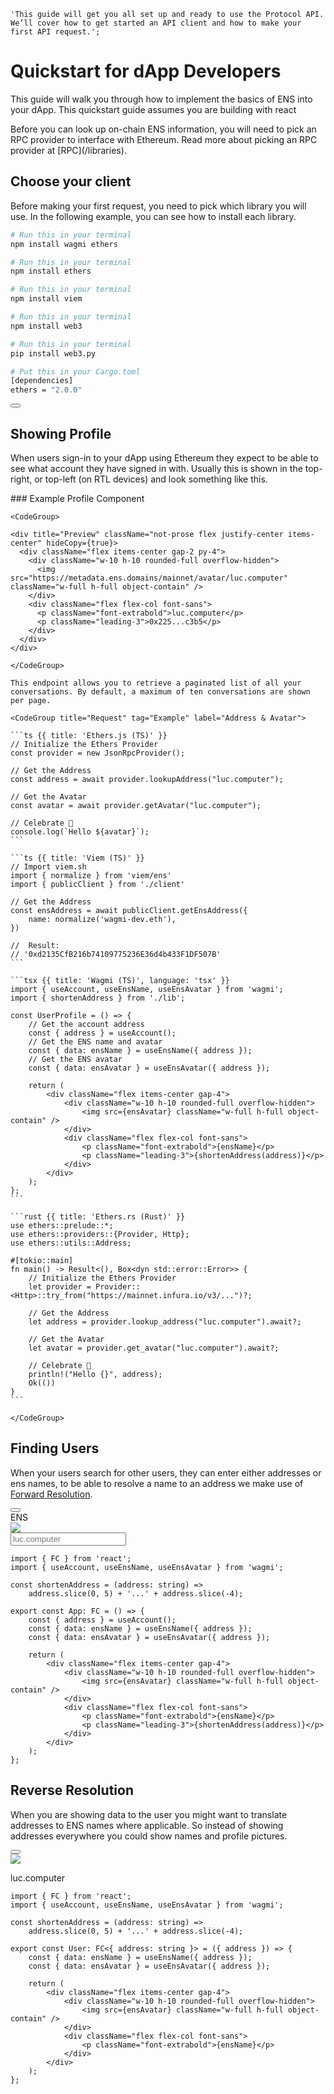    'This guide will get you all set up and ready to use the Protocol API. We’ll cover how to get started an API client and how to make your first API request.';

# Quickstart for dApp Developers

This guide will walk you through how to implement the basics of ENS into your dApp. This quickstart guide assumes you are building with react

<Note>
    Before you can look up on-chain ENS information, you will need to pick an
    RPC provider to interface with Ethereum. Read more about picking an RPC
    provider at [RPC](/libraries).
</Note>

## Choose your client

Before making your first request, you need to pick which library you will use.
In the following example, you can see how to install each library.

<CodeGroup>

```bash {{ title: 'Wagmi (TS)', language: 'javascript' }}
# Run this in your terminal
npm install wagmi ethers
```

```bash {{ title: 'Ethers.js (TS)', language: 'javascript' }}
# Run this in your terminal
npm install ethers
```

```bash {{ title: 'Viem (TS)', language: 'javascript' }}
# Run this in your terminal
npm install viem
```

```bash {{ title: 'Web3.js', language: 'javascript' }}
# Run this in your terminal
npm install web3
```

```bash {{ title: 'web3.py', language: 'python' }}
# Run this in your terminal
pip install web3.py
```

```bash {{ title: 'Ethers.rs (Rust)', language: 'rust' }}
# Put this in your Cargo.toml
[dependencies]
ethers = "2.0.0"
```

</CodeGroup>

<div className="not-prose">
    <Button
        href="/libraries"
        variant="text"
        arrow="right"
        children="Check out our list of first-party Libraries"
    />
</div>

## Showing Profile

When users sign-in to your dApp using Ethereum they expect to be able to see what account they have signed in with. Usually this is shown in the top-right, or top-left (on RTL devices) and look something like this.

<div>

</div>

<Row>
  <Col>
    ### Example Profile Component

    <CodeGroup>

    <div title="Preview" className="not-prose flex justify-center items-center" hideCopy={true}>
      <div className="flex items-center gap-2 py-4">
        <div className="w-10 h-10 rounded-full overflow-hidden">
          <img src="https://metadata.ens.domains/mainnet/avatar/luc.computer" className="w-full h-full object-contain" />
        </div>
        <div className="flex flex-col font-sans">
          <p className="font-extrabold">luc.computer</p>
          <p className="leading-3">0x225...c3b5</p>
        </div>
      </div>
    </div>

    </CodeGroup>

    This endpoint allows you to retrieve a paginated list of all your conversations. By default, a maximum of ten conversations are shown per page.

  </Col>
  <Col sticky>

    <CodeGroup title="Request" tag="Example" label="Address & Avatar">

    ```ts {{ title: 'Ethers.js (TS)' }}
    // Initialize the Ethers Provider
    const provider = new JsonRpcProvider();

    // Get the Address
    const address = await provider.lookupAddress("luc.computer");

    // Get the Avatar
    const avatar = await provider.getAvatar("luc.computer");

    // Celebrate 🎉
    console.log(`Hello ${avatar}`);
    ```

    ```ts {{ title: 'Viem (TS)' }}
    // Import viem.sh
    import { normalize } from 'viem/ens'
    import { publicClient } from './client'

    // Get the Address
    const ensAddress = await publicClient.getEnsAddress({
        name: normalize('wagmi-dev.eth'),
    })

    //  Result:
    // '0xd2135CfB216b74109775236E36d4b433F1DF507B'
    ```

    ```tsx {{ title: 'Wagmi (TS)', language: 'tsx' }}
    import { useAccount, useEnsName, useEnsAvatar } from 'wagmi';
    import { shortenAddress } from './lib';

    const UserProfile = () => {
        // Get the account address
        const { address } = useAccount();
        // Get the ENS name and avatar
        const { data: ensName } = useEnsName({ address });
        // Get the ENS avatar
        const { data: ensAvatar } = useEnsAvatar({ address });

        return (
            <div className="flex items-center gap-4">
                <div className="w-10 h-10 rounded-full overflow-hidden">
                    <img src={ensAvatar} className="w-full h-full object-contain" />
                </div>
                <div className="flex flex-col font-sans">
                    <p className="font-extrabold">{ensName}</p>
                    <p className="leading-3">{shortenAddress(address)}</p>
                </div>
            </div>
        );
    };
    ```

    ```rust {{ title: 'Ethers.rs (Rust)' }}
    use ethers::prelude::*;
    use ethers::providers::{Provider, Http};
    use ethers::utils::Address;

    #[tokio::main]
    fn main() -> Result<(), Box<dyn std::error::Error>> {
        // Initialize the Ethers Provider
        let provider = Provider::<Http>::try_from("https://mainnet.infura.io/v3/...")?;

        // Get the Address
        let address = provider.lookup_address("luc.computer").await?;

        // Get the Avatar
        let avatar = provider.get_avatar("luc.computer").await?;

        // Celebrate 🎉
        println!("Hello {}", address);
        Ok(())
    }
    ```

    </CodeGroup>

  </Col>
</Row>

## Finding Users

When your users search for other users, they can enter either addresses or ens names, to be able to resolve a name to an address we make use of <a href="/forward-resolution">Forward Resolution</a>.

<div className="not-prose">
    <Button
        href="/forward-resolution"
        variant="text"
        arrow="right"
        children="Check out Forward Resolution"
    />
</div>

<CodeGroup>

<div
    title="Preview"
    className="not-prose flex justify-center items-center"
    hideCopy={true}
>
    <div>
        <label
            htmlFor="email"
            className="block text-sm font-medium text-zinc-200"
        >
            ENS
        </label>
        <div className="relative mt-1 rounded-md shadow-sm">
            <div className="pointer-events-none absolute inset-y-0 left-0 flex items-center">
                <img
                    src="https://metadata.ens.domains/mainnet/avatar/luc.computer"
                    className="w-full h-full object-contain"
                />
            </div>
            <input
                type="ens"
                name="ens"
                id="ens"
                className="block text-lg w-full rounded-md bg-zinc-500/10 border-zinc-800/10 pl-10 focus:border-zinc-500 focus:ring-zinc-500"
                placeholder="luc.computer"
            />
        </div>
    </div>
    <div className="flex items-center gap-2 py-4">
        <div className="w-10 h-10 rounded-full overflow-hidden"></div>
        <div className="flex flex-col font-sans"></div>
    </div>
</div>

```tsx {{ title: 'Code', language: 'tsx' }}
import { FC } from 'react';
import { useAccount, useEnsName, useEnsAvatar } from 'wagmi';

const shortenAddress = (address: string) =>
    address.slice(0, 5) + '...' + address.slice(-4);

export const App: FC = () => {
    const { address } = useAccount();
    const { data: ensName } = useEnsName({ address });
    const { data: ensAvatar } = useEnsAvatar({ address });

    return (
        <div className="flex items-center gap-4">
            <div className="w-10 h-10 rounded-full overflow-hidden">
                <img src={ensAvatar} className="w-full h-full object-contain" />
            </div>
            <div className="flex flex-col font-sans">
                <p className="font-extrabold">{ensName}</p>
                <p className="leading-3">{shortenAddress(address)}</p>
            </div>
        </div>
    );
};
```

</CodeGroup>

## Reverse Resolution

When you are showing data to the user you might want to translate addresses to ENS names where applicable. So instead of showing addresses everywhere you could show names and profile pictures.

<div className="not-prose">
    <Button
        href="/reverse-resolution"
        variant="text"
        arrow="right"
        children="Check out Reverse Resolution"
    />
</div>

<CodeGroup>

<div
    title="Preview"
    className="not-prose flex justify-center items-center"
    hideCopy={true}
>
    <div className="flex items-center gap-2 py-4">
        <div className="w-10 h-10 rounded-full overflow-hidden">
            <img
                src="https://metadata.ens.domains/mainnet/avatar/luc.computer"
                className="w-full h-full object-contain"
            />
        </div>
        <div className="flex flex-col font-sans">
            <p className="font-extrabold">luc.computer</p>
        </div>
    </div>
</div>

```tsx {{ title: 'Code', language: 'tsx' }}
import { FC } from 'react';
import { useAccount, useEnsName, useEnsAvatar } from 'wagmi';

const shortenAddress = (address: string) =>
    address.slice(0, 5) + '...' + address.slice(-4);

export const User: FC<{ address: string }> = ({ address }) => {
    const { data: ensName } = useEnsName({ address });
    const { data: ensAvatar } = useEnsAvatar({ address });

    return (
        <div className="flex items-center gap-4">
            <div className="w-10 h-10 rounded-full overflow-hidden">
                <img src={ensAvatar} className="w-full h-full object-contain" />
            </div>
            <div className="flex flex-col font-sans">
                <p className="font-extrabold">{ensName}</p>
            </div>
        </div>
    );
};
```

</CodeGroup>
